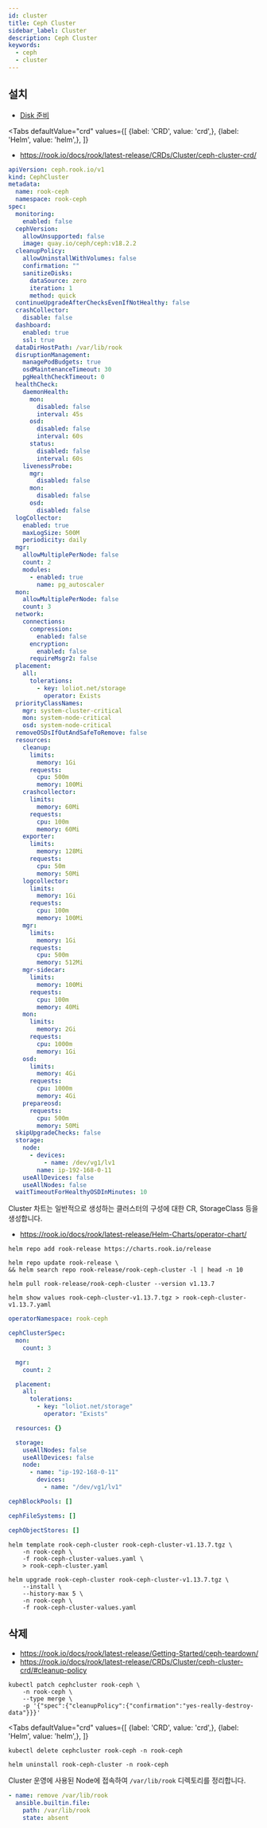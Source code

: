 ```yaml
---
id: cluster
title: Ceph Cluster
sidebar_label: Cluster
description: Ceph Cluster
keywords:
  - ceph
  - cluster
---
```



## 설치

- [Disk 준비](/docs/mlops/mlops/storage/ceph/osd)

<Tabs
    defaultValue="crd"
    values={[
        {label: 'CRD', value: 'crd',},
        {label: 'Helm', value: 'helm',},
    ]}
>

<TabItem value="crd">

- https://rook.io/docs/rook/latest-release/CRDs/Cluster/ceph-cluster-crd/

```yaml
apiVersion: ceph.rook.io/v1
kind: CephCluster
metadata:
  name: rook-ceph
  namespace: rook-ceph
spec:
  monitoring:
    enabled: false
  cephVersion:
    allowUnsupported: false
    image: quay.io/ceph/ceph:v18.2.2
  cleanupPolicy:
    allowUninstallWithVolumes: false
    confirmation: ""
    sanitizeDisks:
      dataSource: zero
      iteration: 1
      method: quick
  continueUpgradeAfterChecksEvenIfNotHealthy: false
  crashCollector:
    disable: false
  dashboard:
    enabled: true
    ssl: true
  dataDirHostPath: /var/lib/rook
  disruptionManagement:
    managePodBudgets: true
    osdMaintenanceTimeout: 30
    pgHealthCheckTimeout: 0
  healthCheck:
    daemonHealth:
      mon:
        disabled: false
        interval: 45s
      osd:
        disabled: false
        interval: 60s
      status:
        disabled: false
        interval: 60s
    livenessProbe:
      mgr:
        disabled: false
      mon:
        disabled: false
      osd:
        disabled: false
  logCollector:
    enabled: true
    maxLogSize: 500M
    periodicity: daily
  mgr:
    allowMultiplePerNode: false
    count: 2
    modules:
      - enabled: true
        name: pg_autoscaler
  mon:
    allowMultiplePerNode: false
    count: 3
  network:
    connections:
      compression:
        enabled: false
      encryption:
        enabled: false
      requireMsgr2: false
  placement:
    all:
      tolerations:
        - key: loliot.net/storage
          operator: Exists
  priorityClassNames:
    mgr: system-cluster-critical
    mon: system-node-critical
    osd: system-node-critical
  removeOSDsIfOutAndSafeToRemove: false
  resources:
    cleanup:
      limits:
        memory: 1Gi
      requests:
        cpu: 500m
        memory: 100Mi
    crashcollector:
      limits:
        memory: 60Mi
      requests:
        cpu: 100m
        memory: 60Mi
    exporter:
      limits:
        memory: 128Mi
      requests:
        cpu: 50m
        memory: 50Mi
    logcollector:
      limits:
        memory: 1Gi
      requests:
        cpu: 100m
        memory: 100Mi
    mgr:
      limits:
        memory: 1Gi
      requests:
        cpu: 500m
        memory: 512Mi
    mgr-sidecar:
      limits:
        memory: 100Mi
      requests:
        cpu: 100m
        memory: 40Mi
    mon:
      limits:
        memory: 2Gi
      requests:
        cpu: 1000m
        memory: 1Gi
    osd:
      limits:
        memory: 4Gi
      requests:
        cpu: 1000m
        memory: 4Gi
    prepareosd:
      requests:
        cpu: 500m
        memory: 50Mi
  skipUpgradeChecks: false
  storage:
    node:
      - devices:
          - name: /dev/vg1/lv1
        name: ip-192-168-0-11
    useAllDevices: false
    useAllNodes: false
  waitTimeoutForHealthyOSDInMinutes: 10
```

</TabItem>

<TabItem value="helm">

Cluster 차트는 일반적으로 생성하는 클러스터의 구성에 대한 CR, StorageClass 등을 생성합니다.

- https://rook.io/docs/rook/latest-release/Helm-Charts/operator-chart/

```shell
helm repo add rook-release https://charts.rook.io/release
```

```shell
helm repo update rook-release \
&& helm search repo rook-release/rook-ceph-cluster -l | head -n 10
```

```shell
helm pull rook-release/rook-ceph-cluster --version v1.13.7
```

```shell
helm show values rook-ceph-cluster-v1.13.7.tgz > rook-ceph-cluster-v1.13.7.yaml
```

```yaml title="rook-ceph-cluster-values.yaml"
operatorNamespace: rook-ceph

cephClusterSpec:
  mon:
    count: 3

  mgr:
    count: 2

  placement:
    all:
      tolerations:
        - key: "loliot.net/storage"
          operator: "Exists"

  resources: {}

  storage:
    useAllNodes: false
    useAllDevices: false
    node:
      - name: "ip-192-168-0-11"
        devices:
          - name: "/dev/vg1/lv1"

cephBlockPools: []

cephFileSystems: []

cephObjectStores: []
```

```shell
helm template rook-ceph-cluster rook-ceph-cluster-v1.13.7.tgz \
    -n rook-ceph \
    -f rook-ceph-cluster-values.yaml \
    > rook-ceph-cluster.yaml
```

```shell
helm upgrade rook-ceph-cluster rook-ceph-cluster-v1.13.7.tgz \
    --install \
    --history-max 5 \
    -n rook-ceph \
    -f rook-ceph-cluster-values.yaml
```

</TabItem>

</Tabs>

## 삭제

- https://rook.io/docs/rook/latest-release/Getting-Started/ceph-teardown/
- https://rook.io/docs/rook/latest-release/CRDs/Cluster/ceph-cluster-crd/#cleanup-policy

```shell
kubectl patch cephcluster rook-ceph \
    -n rook-ceph \
    --type merge \
    -p '{"spec":{"cleanupPolicy":{"confirmation":"yes-really-destroy-data"}}}'
```

<Tabs
    defaultValue="crd"
    values={[
        {label: 'CRD', value: 'crd',},
        {label: 'Helm', value: 'helm',},
    ]}
>

<TabItem value="crd">

```shell
kubectl delete cephcluster rook-ceph -n rook-ceph
```

</TabItem>

<TabItem value="helm">

```shell
helm uninstall rook-ceph-cluster -n rook-ceph
```

</TabItem>

</Tabs>

Cluster 운영에 사용된 Node에 접속하여 `/var/lib/rook` 디렉토리를 정리합니다.

```yaml
- name: remove /var/lib/rook
  ansible.builtin.file:
    path: /var/lib/rook
    state: absent
```
